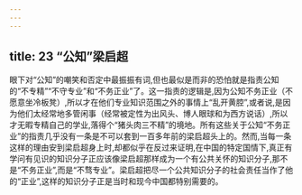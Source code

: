 ```yaml
---
---
---
```

title: 23 “公知”梁启超
---



眼下对“公知”的嘲笑和否定中最振振有词,但也最似是而非的恐怕就是指责公知的“不专精”“不守专业”和“不务正业”了。这一指责的逻辑是,因为公知不务正业（不愿意坐冷板凳）,所以才在他们专业知识范围之外的事情上“乱开黄腔”,或者说,是因为他们太经常地多管闲事（经常被定性为出风头、博人眼球和为西方说话）,所以才无暇专精自己的学业,落得个“猪头肉三不精”的境地。所有这些关于公知“不务正业”的指责几乎没有一条是不可以套到一百多年前的梁启超头上的。然而,当每一条这样的理由安到梁启超身上时,却都似乎在反过来证明,在中国的特定国情下,真正有学问有见识的知识分子正应该像梁启超那样成为一个有公共关怀的知识分子,那不是“不务正业”,而是“不骛专业”。梁启超把尽一个公共知识分子的社会责任当作了他的“正业”,这样的知识分子正是当时和现今中国都特别需要的。